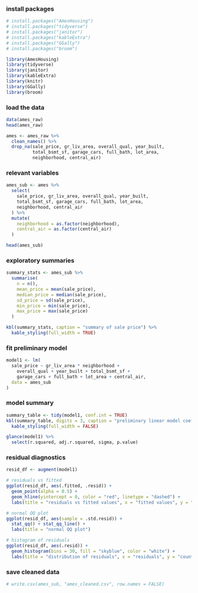 ### install packages

```r
# install.packages("AmesHousing")
# install.packages("tidyverse")
# install.packages("janitor")
# install.packages("kableExtra")
# install.packages("GGally")
# install.packages("broom")
```

```r
library(AmesHousing)
library(tidyverse)
library(janitor)
library(kableExtra)
library(knitr)
library(GGally)
library(broom)
```

### load the data

```r
data(ames_raw)
head(ames_raw)

ames <- ames_raw %>%
  clean_names() %>%
  drop_na(sale_price, gr_liv_area, overall_qual, year_built,
          total_bsmt_sf, garage_cars, full_bath, lot_area,
          neighborhood, central_air)
```

### relevant variables

```r
ames_sub <- ames %>%
  select(
    sale_price, gr_liv_area, overall_qual, year_built,
    total_bsmt_sf, garage_cars, full_bath, lot_area,
    neighborhood, central_air
  ) %>%
  mutate(
    neighborhood = as.factor(neighborhood),
    central_air = as.factor(central_air)
  )

head(ames_sub)
```

### exploratory summaries

```r
summary_stats <- ames_sub %>%
  summarise(
    n = n(),
    mean_price = mean(sale_price),
    median_price = median(sale_price),
    sd_price = sd(sale_price),
    min_price = min(sale_price),
    max_price = max(sale_price)
  )

kbl(summary_stats, caption = "summary of sale price") %>%
  kable_styling(full_width = TRUE)
```

### fit preliminary model

```r
model1 <- lm(
  sale_price ~ gr_liv_area * neighborhood +
    overall_qual + year_built + total_bsmt_sf +
    garage_cars + full_bath + lot_area + central_air,
  data = ames_sub
)
```

### model summary

```r
summary_table <- tidy(model1, conf.int = TRUE)
kbl(summary_table, digits = 3, caption = "preliminary linear model coefficients") %>%
  kable_styling(full_width = FALSE)

glance(model1) %>%
  select(r.squared, adj.r.squared, sigma, p.value)
```

### residual diagnostics

```r
resid_df <- augment(model1)

# residuals vs fitted
ggplot(resid_df, aes(.fitted, .resid)) +
  geom_point(alpha = 0.5) +
  geom_hline(yintercept = 0, color = "red", linetype = "dashed") +
  labs(title = "residuals vs fitted values", x = "fitted values", y = "residuals")

# normal QQ plot
ggplot(resid_df, aes(sample = .std.resid)) +
  stat_qq() + stat_qq_line() +
  labs(title = "normal QQ plot")

# histogram of residuals
ggplot(resid_df, aes(.resid)) +
  geom_histogram(bins = 30, fill = "skyblue", color = "white") +
  labs(title = "distribution of residuals", x = "residuals", y = "count")
```

### save cleaned data

```r
# write.csv(ames_sub, "ames_cleaned.csv", row.names = FALSE)
```
